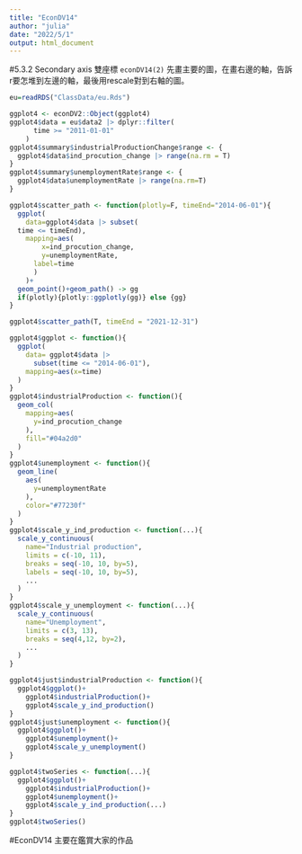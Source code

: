 ```yaml
---
title: "EconDV14"
author: "julia"
date: "2022/5/1"
output: html_document
---
```


#5.3.2 Secondary axis 雙座標
`econDV14(2)`
先畫主要的圖，在畫右邊的軸，告訴r要怎堆到左邊的軸，最後用rescale對到右軸的圖。

```r
eu=readRDS("ClassData/eu.Rds")

ggplot4 <- econDV2::Object(ggplot4)
ggplot4$data = eu$data2 |> dplyr::filter(
      time >= "2011-01-01"
    )
ggplot4$summary$industrialProductionChange$range <- {
  ggplot4$data$ind_procution_change |> range(na.rm = T)
}
ggplot4$summary$unemploymentRate$range <- {
  ggplot4$data$unemploymentRate |> range(na.rm=T)
}

ggplot4$scatter_path <- function(plotly=F, timeEnd="2014-06-01"){
  ggplot(
    data=ggplot4$data |> subset(
  time <= timeEnd),
    mapping=aes(
        x=ind_procution_change,
        y=unemploymentRate,
      label=time
      )
    )+
  geom_point()+geom_path() -> gg
  if(plotly){plotly::ggplotly(gg)} else {gg}
}

ggplot4$scatter_path(T, timeEnd = "2021-12-31")
```

```r
ggplot4$ggplot <- function(){
  ggplot(
    data= ggplot4$data |>
      subset(time <= "2014-06-01"),
    mapping=aes(x=time)
  )
}
ggplot4$industrialProduction <- function(){
  geom_col(
    mapping=aes(
      y=ind_procution_change
    ),
    fill="#04a2d0"
  )
}
ggplot4$unemployment <- function(){
  geom_line(
    aes(
      y=unemploymentRate
    ),
    color="#77230f"
  )
}
ggplot4$scale_y_ind_production <- function(...){
  scale_y_continuous(
    name="Industrial production",
    limits = c(-10, 11),
    breaks = seq(-10, 10, by=5),
    labels = seq(-10, 10, by=5),
    ...
  )
}
ggplot4$scale_y_unemployment <- function(...){
  scale_y_continuous(
    name="Unemployment",
    limits = c(3, 13),
    breaks = seq(4,12, by=2),
    ...
  )
}

ggplot4$just$industrialProduction <- function(){
  ggplot4$ggplot()+
    ggplot4$industrialProduction()+
    ggplot4$scale_y_ind_production()
}
ggplot4$just$unemployment <- function(){
  ggplot4$ggplot()+
    ggplot4$unemployment()+
    ggplot4$scale_y_unemployment()
}

ggplot4$twoSeries <- function(...){
  ggplot4$ggplot()+
    ggplot4$industrialProduction()+
    ggplot4$unemployment()+
    ggplot4$scale_y_ind_production(...)
}
ggplot4$twoSeries()
```



#EconDV14
主要在鑑賞大家的作品









